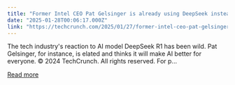 ```yaml
---
title: "Former Intel CEO Pat Gelsinger is already using DeepSeek instead of OpenAI at his startup, Gloo"
date: "2025-01-28T00:06:17.000Z"
link: "https://techcrunch.com/2025/01/27/former-intel-ceo-pat-gelsinger-is-already-using-deepseek-instead-of-openai-at-his-startup-gloo/"
---
```


The tech industry's reaction to AI model DeepSeek R1 has been wild. Pat Gelsinger, for instance, is elated and thinks it will make AI better for everyone.
© 2024 TechCrunch. All rights reserved. For p...

[Read more](https://techcrunch.com/2025/01/27/former-intel-ceo-pat-gelsinger-is-already-using-deepseek-instead-of-openai-at-his-startup-gloo/)

